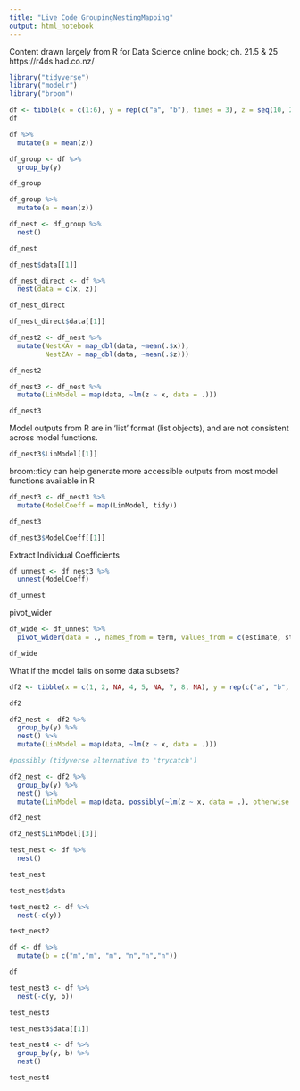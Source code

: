 ```yaml
---
title: "Live Code GroupingNestingMapping"
output: html_notebook
---
```


Content drawn largely from R for Data Science online book; ch. 21.5 & 25
https://r4ds.had.co.nz/

```r
library("tidyverse")
library("modelr")
library("broom")
```

```r
df <- tibble(x = c(1:6), y = rep(c("a", "b"), times = 3), z = seq(10, 20, by = 2))
df
```

```r
df %>%
  mutate(a = mean(z))
```

```r
df_group <- df %>%
  group_by(y)

df_group
```
```r
df_group %>%
  mutate(a = mean(z))
```

```r
df_nest <- df_group %>%
  nest()

df_nest

df_nest$data[[1]]
```
```r
df_nest_direct <- df %>%
  nest(data = c(x, z))

df_nest_direct

df_nest_direct$data[[1]]
```
```r
df_nest2 <- df_nest %>%
  mutate(NestXAv = map_dbl(data, ~mean(.$x)),
         NestZAv = map_dbl(data, ~mean(.$z)))

df_nest2

```


```r
df_nest3 <- df_nest %>%
  mutate(LinModel = map(data, ~lm(z ~ x, data = .)))

df_nest3 
```
Model outputs from R are in 'list' format (list objects), and are not consistent across model functions.

```r
df_nest3$LinModel[[1]]
```

broom::tidy can help generate more accessible outputs from most model functions available in R
```r
df_nest3 <- df_nest3 %>%
  mutate(ModelCoeff = map(LinModel, tidy))

df_nest3

df_nest3$ModelCoeff[[1]]
```
Extract Individual Coefficients
```r
df_unnest <- df_nest3 %>%
  unnest(ModelCoeff)

df_unnest
```

pivot_wider
```r
df_wide <- df_unnest %>%
  pivot_wider(data = ., names_from = term, values_from = c(estimate, std.error, statistic, p.value))

df_wide
```

What if the model fails on some data subsets?
```r
df2 <- tibble(x = c(1, 2, NA, 4, 5, NA, 7, 8, NA), y = rep(c("a", "b", "c"), times = 3), z = c(10, 12, NA, 16, 18, NA, 22, 24, NA))

df2

df2_nest <- df2 %>%
  group_by(y) %>%
  nest() %>%
  mutate(LinModel = map(data, ~lm(z ~ x, data = .)))

#possibly (tidyverse alternative to 'trycatch')

df2_nest <- df2 %>%
  group_by(y) %>%
  nest() %>%
  mutate(LinModel = map(data, possibly(~lm(z ~ x, data = .), otherwise = NULL)))

df2_nest

df2_nest$LinModel[[3]]
```

```r
test_nest <- df %>%
  nest()

test_nest

test_nest$data

test_nest2 <- df %>%
  nest(-c(y))

test_nest2

df <- df %>%
  mutate(b = c("m","m", "m", "n","n","n"))

df

test_nest3 <- df %>%
  nest(-c(y, b))

test_nest3

test_nest3$data[[1]]

test_nest4 <- df %>%
  group_by(y, b) %>%
  nest()

test_nest4
```


